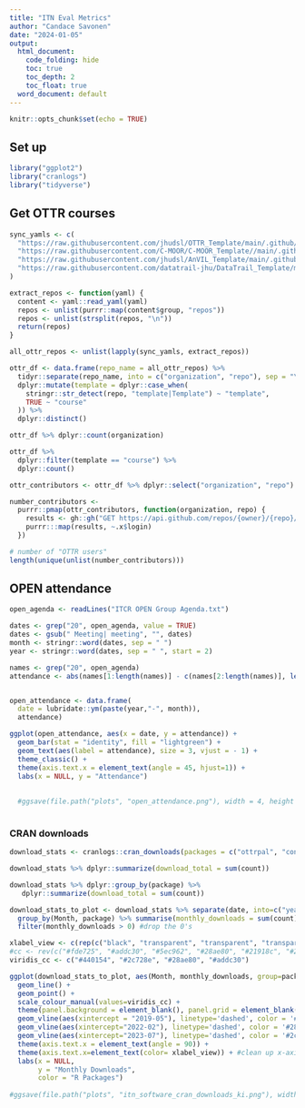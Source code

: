 ```yaml
---
title: "ITN Eval Metrics"
author: "Candace Savonen"
date: "2024-01-05"
output:
  html_document:
    code_folding: hide
    toc: true
    toc_depth: 2
    toc_float: true
  word_document: default
---
```


```r
knitr::opts_chunk$set(echo = TRUE)
```

## Set up

```r
library("ggplot2")
library("cranlogs")
library("tidyverse")
```


## Get OTTR courses

```r
sync_yamls <- c(
  "https://raw.githubusercontent.com/jhudsl/OTTR_Template/main/.github/sync.yml", 
  "https://raw.githubusercontent.com/C-MOOR/C-MOOR_Template//main/.github/sync.yml", 
  "https://raw.githubusercontent.com/jhudsl/AnVIL_Template/main/.github/sync.yml",
  "https://raw.githubusercontent.com/datatrail-jhu/DataTrail_Template/main/.github/sync.yml"
)

extract_repos <- function(yaml) {
  content <- yaml::read_yaml(yaml) 
  repos <- unlist(purrr::map(content$group, "repos"))
  repos <- unlist(strsplit(repos, "\n"))
  return(repos)
}

all_ottr_repos <- unlist(lapply(sync_yamls, extract_repos))

ottr_df <- data.frame(repo_name = all_ottr_repos) %>%
  tidyr::separate(repo_name, into = c("organization", "repo"), sep = "\\/", remove = FALSE) %>% 
  dplyr::mutate(template = dplyr::case_when(
    stringr::str_detect(repo, "template|Template") ~ "template", 
    TRUE ~ "course"
  )) %>% 
  dplyr::distinct()

ottr_df %>% dplyr::count(organization)

ottr_df %>% 
  dplyr::filter(template == "course") %>% 
  dplyr::count()
```

```r
ottr_contributors <- ottr_df %>% dplyr::select("organization", "repo")

number_contributors <- 
  purrr::pmap(ottr_contributors, function(organization, repo) {
    results <- gh::gh("GET https://api.github.com/repos/{owner}/{repo}/contributors", owner = organization, repo = repo, .limit = Inf)
    purrr:::map(results, ~.x$login)
  })

# number of "OTTR users"
length(unique(unlist(number_contributors)))
```

## OPEN attendance

```r
open_agenda <- readLines("ITCR OPEN Group Agenda.txt")

dates <- grep("20", open_agenda, value = TRUE)
dates <- gsub(" Meeting| meeting", "", dates)
month <- stringr::word(dates, sep = " ")
year <- stringr::word(dates, sep = " ", start = 2)

names <- grep("20", open_agenda)
attendance <- abs(names[1:length(names)] - c(names[2:length(names)], length(open_agenda)))


open_attendance <- data.frame(
  date = lubridate::ym(paste(year,"-", month)),
  attendance)

ggplot(open_attendance, aes(x = date, y = attendance)) + 
  geom_bar(stat = "identity", fill = "lightgreen") +
  geom_text(aes(label = attendance), size = 3, vjust = - 1) +
  theme_classic() +
  theme(axis.text.x = element_text(angle = 45, hjust=1)) +
  labs(x = NULL, y = "Attendance")
  
  
  #ggsave(file.path("plots", "open_attendance.png"), width = 4, height = 3)
  
```


### CRAN downloads

```r
download_stats <- cranlogs::cran_downloads(packages = c("ottrpal", "conrad", "ari", "text2speech"), from = "2017-08-31", to = "last-day") #first version of ari published on 2017-08-31

download_stats %>% dplyr::summarize(download_total = sum(count))

download_stats %>% dplyr::group_by(package) %>%
   dplyr::summarize(download_total = sum(count))

download_stats_to_plot <- download_stats %>% separate(date, into=c("year", "month name", "day"), sep = "-") %>% unite("Month", c("year", "month name"), sep='-', remove=TRUE) %>%  #cran_downloads returns the daily downloads, and so doing some prep work to turn that into monthly downloads
  group_by(Month, package) %>% summarise(monthly_downloads = sum(count)) %>% #summarize monthly downloads by package
  filter(monthly_downloads > 0) #drop the 0's 

xlabel_view <- c(rep(c("black", "transparent", "transparent", "transparent"), 41), "black", "transparent") #166 rows
#cc <- rev(c("#fde725", "#addc30", "#5ec962", "#28ae80", "#21918c", "#2c728e", "#3b528b", "#472d7b", "#440154"))
viridis_cc <- c("#440154", "#2c728e", "#28ae80", "#addc30")

ggplot(download_stats_to_plot, aes(Month, monthly_downloads, group=package, color = package)) + 
  geom_line() + 
  geom_point() +
  scale_colour_manual(values=viridis_cc) +
  theme(panel.background = element_blank(), panel.grid = element_blank()) +
  geom_vline(aes(xintercept = "2019-05"), linetype='dashed', color = '#addc30') + #text2speech published date
  geom_vline(aes(xintercept="2022-02"), linetype='dashed', color = '#28ae80') + #ottrpal published date 
  geom_vline(aes(xintercept="2023-07"), linetype='dashed', color = '#2c728e') + #conrad published date
  theme(axis.text.x = element_text(angle = 90)) +
  theme(axis.text.x=element_text(color= xlabel_view)) + #clean up x-axis labels
  labs(x = NULL,
       y = "Monthly Downloads",
       color = "R Packages")
  
#ggsave(file.path("plots", "itn_software_cran_downloads_ki.png"), width=10, height=5)

```

